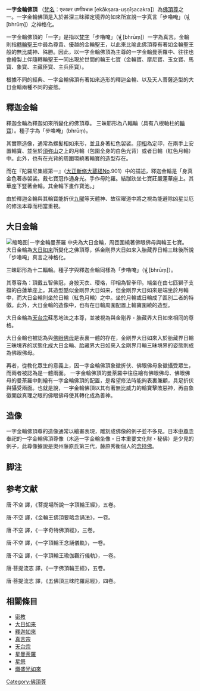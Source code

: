 {{unreferenced|time=2016-04-25T17:27:28+00:00}}
'''一字金輪佛頂''' （[[梵语|梵名]]：एकाक्षर उष्णीषचक्र [ekākṣara-uṣṇīṣacakra]）為[[佛頂尊|佛頂尊]]之一。一字金輪佛頂是入於甚深三昧禪定境界的如來所宣說一字真言「步嚕唵」（भ्रूं [bhrūṃ]）之神格化。

一字金輪佛頂的「一字」是指以[[悉曇文字|梵字]]「步嚕唵」（भ्रूं [bhrūṃ]）一字為真言。金輪則指[[轉輪聖王|轉輪聖王]]中最為尊貴、優越的金輪聖王，以此來比喻此佛頂尊有著如金輪聖王般的無比威神、殊勝。因此，以一字金輪佛頂為主尊的一字金輪曼荼羅中、往往也會繪製上伴隨轉輪聖王一同出現於世間的輪王七寶（金輪寶、摩尼寶、玉女寶、馬寶、象寶、主藏臣寶、主兵臣寶）。

根據不同的經典、一字金輪佛頂有著如來造形的釋迦金輪、以及天人菩薩造型的大日金輪兩種不同的姿態。

== 釋迦金輪 ==
釋迦金輪為釋迦如來所變化的佛頂尊。
三昧耶形為八輻輪（具有八根軸柱的[[法輪|輪寶]]）。種子字為「步嚕唵」(bhrūṃ)。

其實際造像，通常為螺髪相如來形，並且身著紅色袈裟。[[手印|印相]]為定印，在兩手上安置輪寶、並坐於[[須彌山|須弥山]]之上的月輪（包圍全身的白色光背）或者日輪（紅色月輪）中。此外，也有在光背的周圍環繞著輪寶的造型存在。

而在『陀羅尼集經第一』（[[大正新脩大藏經|大正新脩大蔵経]]No.901）中的描述，釋迦金輪是「身真金色著赤袈裟。戴七寶冠作通身光。手作母陀羅。結跏趺坐七寶莊嚴蓮華座上。其華座下豎著金輪。其金輪下畫作寶池。」

由於釋迦金輪與其輪寶能折伏[[九曜|九曜]]等天體神、故宿曜道中將之視為能避除凶星災厄的修法本尊而相當重視。

== 大日金輪 ==
[[File:Mandala_of_the_Single-syllable_Golden_Wheel_(Ichiji_kinrin_mandara),_Heian_period,_12th_century,_Nara_National_Museum.jpg|缩略图|一字金輪曼荼羅<br>
中央為大日金輪，周匝圍繞著佛眼佛母與輪王七寶。]]
大日金輪為[[毗卢遮那佛|大日如来]]所變化之佛頂尊，係金剛界大日如来入胎藏界日輪三昧後所說「步嚕唵」真言之神格化。

三昧耶形為十二輻輪。種子字與釋迦金輪同樣為「步嚕唵」（भ्रूं [bhrūṃ]）。

其尊容為：頂戴五智佛冠，身披天衣、瓔珞，印相為智拳印。端坐在由七匹獅子支撐的白蓮華座上。其造型酷似金剛界大日如来，但金剛界大日如來是端坐於月輪中，而大日金輪則坐於日輪（紅色月輪）之中。坐於月輪或日輪成了區別二者的特徵。此外，大日金輪的造像中，也有在日輪周圍配置上輪寶圍繞的造型。

大日金輪為[[天台宗|天台宗]]蘇悉地法之本尊，並被視為與金剛界・胎藏界大日如來相同的尊格。

大日金輪也被認為與[[佛眼佛母|佛眼佛母]]是表裏一體的存在，金剛界大日如來入於胎藏界日輪三昧境界的狀態化成大日金輪、胎藏界大日如來入金剛界月輪三昧境界的姿態則成為佛眼佛母。

再者，從教化眾生的意義上，因一字金輪佛頂象徵折伏、佛眼佛母象徵攝受眾生，而兩者被認為是一體兩面。
一字金輪佛頂的曼荼羅中往往繪有佛眼佛母、佛眼佛母的曼荼羅中則繪有一字金輪佛頂的配置，是希望修法時能夠表裏兼顧，具足折伏與攝受兩面。也就是說，一字金輪佛頂以其有著無比威力的輪寶擊敗惡神，再由象徵開啟真理之眼的佛眼佛母使其轉化成為善神。

== 造像 ==
一字金輪佛頂尊的造像通常以繪畫表現，雕刻成佛像的例子並不多見。日本[[中尊寺|中尊寺]]奉祀的一字金輪佛頂尊像（木造一字金輪坐像・日本重要文化財・秘佛）是少見的例子，此尊像據說是奧州藤原氏第三代，藤原秀衡個人的[[念持佛|念持佛]]。

== 脚注 ==

== 参考文献 ==
唐·不空 譯，《菩提場所說一字頂輪王經》，五卷。

唐·不空 譯，《金輪王佛頂要略念誦法》，一卷。

唐·不空 譯，《一字奇特佛頂經》，三卷。

唐·不空 譯，《一字頂輪王念誦儀軌》，一卷。

唐·不空 譯，《一字頂輪王瑜伽觀行儀軌》，一卷。

唐·菩提流志 譯，《一字佛頂輪王經》，五卷。

唐·菩提流志 譯，《五佛頂三昧陀羅尼經》，四卷。 
== 相關條目 ==
* [[密宗|密教]]
* [[毗卢遮那佛|大日如来]]
* [[釋迦如來|釋迦如來]]
* [[真言宗|真言宗]]
* [[天台宗|天台宗]]
* [[星曼荼羅|星曼荼羅]]
* [[星祭|星祭]]
* [[熾盛光如來|熾盛光如來]]

{{金刚乘}}
[[Category:佛頂尊|Category:佛頂尊]]